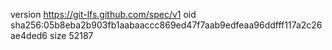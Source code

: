 version https://git-lfs.github.com/spec/v1
oid sha256:05b8eba2b903fb1aabaaccc869ed47f7aab9edfeaa96ddfff117a2c26ae4ded6
size 52187
